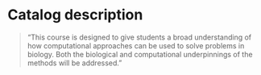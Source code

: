# Catalog description

> "This course is designed to give students a broad understanding of how computational approaches can be used to solve problems in biology. Both the biological and computational underpinnings of the methods will be addressed."